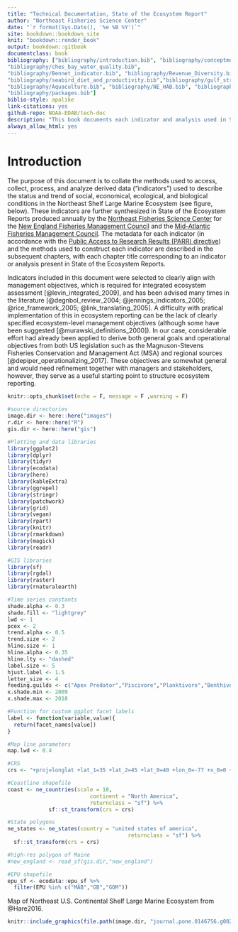 ```yaml
---
title: "Technical Documentation, State of the Ecosystem Report"
author: "Northeast Fisheries Science Center"
date: "`r format(Sys.Date(), '%e %B %Y')`"
site: bookdown::bookdown_site
knit: "bookdown::render_book"
output: bookdown::gitbook
documentclass: book
bibliography: ["bibliography/introduction.bib", "bibliography/conceptmods.bib", "bibliography/trend_analysis.bib", "bibliography/EPU.bib", "bibliography/survey_data.bib",
"bibliography/ches_bay_water_quality.bib",
"bibliography/Bennet_indicator.bib", "bibliography/Revenue_Diversity.bib",
"bibliography/seabird_diet_and_productivity.bib","bibliography/gulf_stream_index.bib",
"bibliography/Aquaculture.bib", "bibliography/NE_HAB.bib", "bibliography/MAB_HAB.bib", "bibliography/Comm_rel_vuln.bib", "bibliography/Comm_climate_vuln.bib", "bibliography/RW.bib", "bibliography/thermal_hab_proj.bib", "bibliography/occupancy.bib", "bibliography/long_term_sst.bib", "bibliography/seasonal_sst_anomaly_maps.bib", "bibliography/Ich_div.bib", "bibliography/Species_dist.bib", "bibliography/CHL_PPD.bib", "bibliography/zooplankton.bib", "bibliography/Condition.bib", "bibliography/productivity_tech_memo.bib","bibliography/aggregate_groups.bib",
"bibliography/packages.bib"]
biblio-style: apalike
link-citations: yes
github-repo: NOAA-EDAB/tech-doc
description: "This book documents each indicator and analysis used in State of the Ecosystem reporting"
always_allow_html: yes
---
```


# Introduction {-}

The purpose of this document is to collate the methods used to access, collect, process, and analyze derived data ("indicators") used to describe the status and trend of social, economical, ecological, and biological conditions in the Northeast Shelf Large Marine Ecosystem (see figure, below). These indicators are further synthesized in State of the Ecosystem Reports produced annually by the [Northeast Fisheries Science Center](https://www.nefsc.noaa.gov/) for the [New England Fisheries Management Council](https://www.nefmc.org/) and the [Mid-Atlantic Fisheries Management Council](http://www.mafmc.org/). The metadata for each indicator (in accordance with the [Public Access to Research Results (PARR) directive](http://obamawhitehouse.archives.gov/sites/default/files/microsites/ostp/ostp_public_access_memo_2013.pdf)) and the methods used to construct each indicator are described in the subsequent chapters, with each chapter title corresponding to an indicator or analysis present in State of the Ecosystem Reports.

Indicators included in this document were selected to clearly align with management objectives, which is required for integrated ecosystem assessment [@levin_integrated_2009], and has been advised many times in the literature [@degnbol_review_2004; @jennings_indicators_2005; @rice_framework_2005; @link_translating_2005]. A difficulty with pratical implementation of this in ecosystem reporting can be the lack of clearly specified ecosystem-level management objectives (although some have been suggested [@murawski_definitions_2000]). In our case, considerable effort had already been applied to derive both general goals and operational objectives from both US legislation such as the Magnuson-Stevens Fisheries Conservation and Management Act (MSA) and regional sources [@depiper_operationalizing_2017]. These objectives are somewhat general and would need refinement together with managers and stakeholders, however, they serve as a useful starting point to structure ecosystem reporting.

```r

knitr::opts_chunk$set(echo = F, message = F ,warning = F)

#source directories
image.dir <- here::here("images")
r.dir <- here::here("R")
gis.dir <- here::here("gis")

#Plotting and data libraries
library(ggplot2)
library(dplyr)
library(tidyr)
library(ecodata)
library(here)
library(kableExtra)
library(ggrepel)
library(stringr)
library(patchwork)
library(grid)
library(vegan)
library(rpart)
library(knitr)
library(rmarkdown)
library(magick)
library(readr)

#GIS libraries
library(sf)
library(rgdal)
library(raster)
library(rnaturalearth)

#Time series constants
shade.alpha <- 0.3
shade.fill <- "lightgrey"
lwd <- 1
pcex <- 2
trend.alpha <- 0.5
trend.size <- 2
hline.size <- 1
hline.alpha <- 0.35
hline.lty <- "dashed"
label.size <- 5
hjust.label <- 1.5
letter_size <- 4
feeding.guilds <- c("Apex Predator","Piscivore","Planktivore","Benthivore","Benthos")
x.shade.min <- 2009
x.shade.max <- 2018

#Function for custom ggplot facet labels
label <- function(variable,value){
  return(facet_names[value])
}

#Map line parameters
map.lwd <- 0.4

#CRS
crs <- "+proj=longlat +lat_1=35 +lat_2=45 +lat_0=40 +lon_0=-77 +x_0=0 +y_0=0 +datum=NAD83 +no_defs +ellps=GRS80 +towgs84=0,0,0"

#Coastline shapefile
coast <- ne_countries(scale = 10,
                          continent = "North America",
                          returnclass = "sf") %>%
             sf::st_transform(crs = crs)

#State polygons
ne_states <- ne_states(country = "united states of america",
                                      returnclass = "sf") %>%
  sf::st_transform(crs = crs)

#high-res polygon of Maine
#new_england <- read_sf(gis.dir,"new_england")

#EPU shapefile
epu_sf <- ecodata::epu_sf %>% 
  filter(EPU %in% c("MAB","GB","GOM"))


```
Map of Northeast U.S. Continental Shelf Large Marine Ecosystem from @Hare2016.


```r
knitr::include_graphics(file.path(image.dir, "journal.pone.0146756.g002.png"))

```

<!-- **References** -->

<!-- Hare JA, Morrison WE, Nelson MW, Stachura MM, Teeters EJ, Griffis RB, et al. (2016) A Vulnerability Assessment of Fish and Invertebrates to Climate Change on the Northeast US Continental Shelf. PLoS ONE 11(2): e0146756. https://doi.org/10.1371/journal.pone.0146756 -->

<!-- -------------- -->

